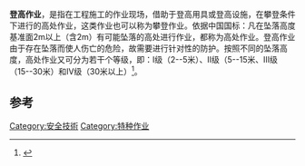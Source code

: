 {{expand|time=2014-06-19T13:07:21+00:00}}
'''登高作业'''，是指在工程施工的作业现场，借助于登高用具或登高设施，在攀登条件下进行的高处作业，这类作业也可以称为攀登作业。依据中国国标：凡在坠落高度基准面2m以上（含2m）有可能坠落的高处进行作业，都称为高处作业。登高作业由于存在坠落而使人伤亡的危险，故需要进行针对性的防护。按照不同的坠落高度，高处作业又可分为若干个等级，即：I级（2--5米）、Ⅱ级（5--15米、Ⅲ级（15--30米）和Ⅳ级（30米以上）<ref>{{cite web| url=http://www.9764.com/Edu/Dictionary/200810/19978.shtml| title=登高作业概念、含义和分级| publisher=安全管理网| date=2008年10月29日| accessdate=2014-04-30| deadurl=yes| archiveurl=https://web.archive.org/web/20140502002148/http://www.9764.com/Edu/Dictionary/200810/19978.shtml| archivedate=2014年5月2日}}</ref>。
==参考==
<references/>

[[Category:安全技術|Category:安全技術]]
[[Category:特种作业|Category:特种作业]]